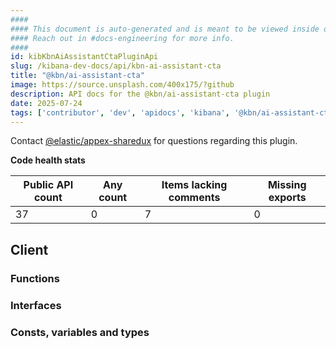 ```yaml
---
####
#### This document is auto-generated and is meant to be viewed inside our experimental, new docs system.
#### Reach out in #docs-engineering for more info.
####
id: kibKbnAiAssistantCtaPluginApi
slug: /kibana-dev-docs/api/kbn-ai-assistant-cta
title: "@kbn/ai-assistant-cta"
image: https://source.unsplash.com/400x175/?github
description: API docs for the @kbn/ai-assistant-cta plugin
date: 2025-07-24
tags: ['contributor', 'dev', 'apidocs', 'kibana', '@kbn/ai-assistant-cta']
---
```




Contact [@elastic/appex-sharedux](https://github.com/orgs/elastic/teams/appex-sharedux) for questions regarding this plugin.

**Code health stats**

| Public API count  | Any count | Items lacking comments | Missing exports |
|-------------------|-----------|------------------------|-----------------|
| 37 | 0 | 7 | 0 |

## Client

### Functions
<DocDefinitionList data={kbnAiAssistantCtaObj.client.functions}/>

### Interfaces
<DocDefinitionList data={kbnAiAssistantCtaObj.client.interfaces}/>

### Consts, variables and types
<DocDefinitionList data={kbnAiAssistantCtaObj.client.misc}/>

